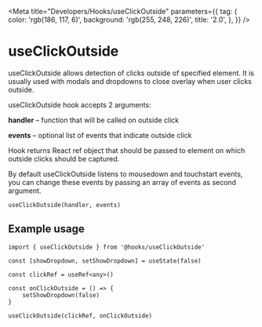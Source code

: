 
<Meta
    title="Developers/Hooks/useClickOutside"
    parameters={{
        tag: {
            color: 'rgb(186, 117, 6)',
            background: 'rgb(255, 248, 226)',
            title: '2.0',
        },
    }}
/>

# useClickOutside

useClickOutside allows detection of clicks outside of specified element. It is usually used with modals and dropdowns to close overlay when user clicks outside.

useClickOutside hook accepts 2 arguments:

**handler** – function that will be called on outside click

**events** – optional list of events that indicate outside click

Hook returns React ref object that should be passed to element on which outside clicks should be captured.

By default useClickOutside listens to mousedown and touchstart events, you can change these events by passing an array of events as second argument.

```
useClickOutside(handler, events)
```

## Example usage
```
import { useClickOutside } from '@hooks/useClickOutside'

const [showDropdown, setShowDropdown] = useState(false)

const clickRef = useRef<any>()

const onClickOutside = () => {
    setShowDropdown(false)
}

useClickOutside(clickRef, onClickOutside)
```
